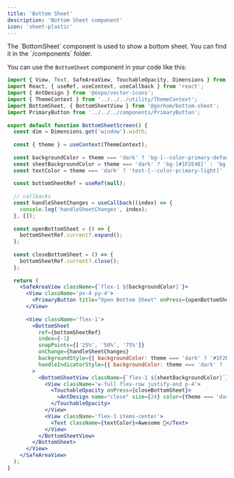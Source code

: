 ```yaml
---
title: 'Bottom Sheet'
description: 'Bottom Sheet component'
icon: 'sheet-plastic'
---
```


<Tip>
    The `BottomSheet` component is used to show a bottom sheet. You can find it in the `/components` folder.
</Tip>

You can use the `BottomSheet` component in your code like this:

```jsx BottomSheet.js
import { View, Text, SafeAreaView, TouchableOpacity, Dimensions } from 'react-native';
import React, { useRef, useContext, useCallback } from 'react';
import { AntDesign } from '@expo/vector-icons';
import { ThemeContext } from '../../../utility/ThemeContext';
import BottomSheet, { BottomSheetView } from '@gorhom/bottom-sheet';
import PrimaryButton from '../../../components/PrimaryButton';
 
export default function BottomSheetScreen() {
  const dim = Dimensions.get('window').width;
 
  const { theme } = useContext(ThemeContext);
 
  const backgroundColor = theme === 'dark' ? 'bg-[--color-primary-default]' : 'bg-[--color-primary-light]';
  const sheetBackgroundColor = theme === 'dark' ? 'bg-[#1F2E48]' : 'bg-[#DEE1E3]';
  const textColor = theme === 'dark' ? 'text-[--color-primary-light]' : 'text-[--color-primary-default]';
 
  const bottomSheetRef = useRef(null);
 
  // callbacks
  const handleSheetChanges = useCallback((index) => {
    console.log('handleSheetChanges', index);
  }, []);
 
  const openBottomSheet = () => {
    bottomSheetRef.current?.expand();
  };
 
  const closeBottomSheet = () => {
    bottomSheetRef.current?.close();
  };
 
  return (
    <SafeAreaView className={`flex-1 ${backgroundColor}`}>
      <View className='px-4 py-4'>
        <PrimaryButton title="Open Bottom Sheet" onPress={openBottomSheet} />
      </View>
 
      <View className='flex-1'>
        <BottomSheet
          ref={bottomSheetRef}
          index={-1}
          snapPoints={['25%', '50%', '75%']}
          onChange={handleSheetChanges}
          backgroundStyle={{ backgroundColor: theme === 'dark' ? '#1F2E48' : '#DEE1E3' }}
          handleIndicatorStyle={{ backgroundColor: theme === 'dark' ? 'white' : 'black' }}
        >
          <BottomSheetView className={`flex-1 ${sheetBackgroundColor}`}>
            <View className='w-full flex-row justify-end p-4'>
              <TouchableOpacity onPress={closeBottomSheet}>
                <AntDesign name="close" size={24} color={theme === 'dark' ? 'white' : "black"} />
              </TouchableOpacity>
            </View>
            <View className='flex-1 items-center'>
              <Text className={textColor}>Awesome 🎉</Text>
            </View>
          </BottomSheetView>
        </BottomSheet>
      </View>
    </SafeAreaView>
  );
}
```